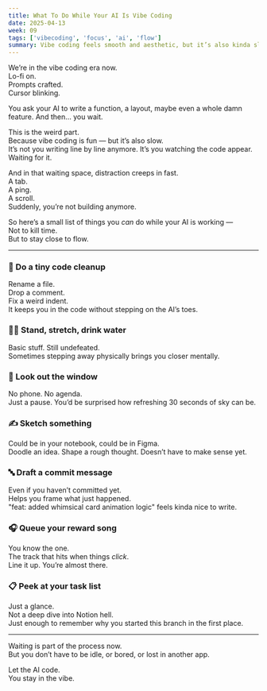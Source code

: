 ```yaml
---
title: What To Do While Your AI Is Vibe Coding
date: 2025-04-13
week: 09
tags: ['vibecoding', 'focus', 'ai', 'flow']
summary: Vibe coding feels smooth and aesthetic, but it’s also kinda slow. Here's what to do while your AI is generating code — without losing flow or falling into distractions.
---
```


We’re in the vibe coding era now.  
Lo-fi on.  
Prompts crafted.  
Cursor blinking.

You ask your AI to write a function, a layout, maybe even a whole damn feature. And then… you wait.

This is the weird part.  
Because vibe coding is fun — but it’s also slow.  
It’s not you writing line by line anymore. It’s you watching the code appear. Waiting for it.

And in that waiting space, distraction creeps in fast.  
A tab.  
A ping.  
A scroll.  
Suddenly, you’re not building anymore.

So here’s a small list of things you _can_ do while your AI is working —  
Not to kill time.  
But to stay close to flow.

---

### 🍵 Do a tiny code cleanup

Rename a file.  
Drop a comment.  
Fix a weird indent.  
It keeps you in the code without stepping on the AI’s toes.

### 🚶‍♂️ Stand, stretch, drink water

Basic stuff. Still undefeated.  
Sometimes stepping away physically brings you closer mentally.

### 🌿 Look out the window

No phone. No agenda.  
Just a pause. You’d be surprised how refreshing 30 seconds of sky can be.

### ✍️ Sketch something

Could be in your notebook, could be in Figma.  
Doodle an idea. Shape a rough thought. Doesn’t have to make sense yet.

### 🔤 Draft a commit message

Even if you haven’t committed yet.  
Helps you frame what just happened.  
"feat: added whimsical card animation logic" feels kinda nice to write.

### 🎧 Queue your reward song

You know the one.  
The track that hits when things _click_.  
Line it up. You’re almost there.

### 📋 Peek at your task list

Just a glance.  
Not a deep dive into Notion hell.  
Just enough to remember why you started this branch in the first place.

---

Waiting is part of the process now.  
But you don’t have to be idle, or bored, or lost in another app.

Let the AI code.  
You stay in the vibe.

